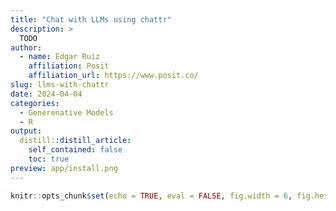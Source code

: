 ```yaml
---
title: "Chat with LLMs using chattr"
description: >
  TODO  
author:
  - name: Edgar Ruiz
    affiliation: Posit
    affiliation_url: https://www.posit.co/
slug: llms-with-chattr
date: 2024-04-04
categories:
  - Generenative Models
  - R
output:
  distill::distill_article:
    self_contained: false
    toc: true
preview: app/install.png
---
```


```r
knitr::opts_chunk$set(echo = TRUE, eval = FALSE, fig.width = 6, fig.height = 6)
```
